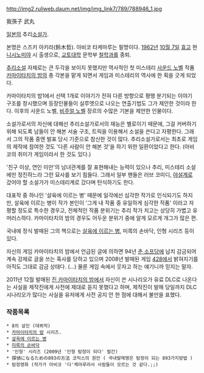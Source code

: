 http://img2.ruliweb.daum.net/img/img_link7/789/788946_1.jpg

我孫子 武丸

[[일본]]의 추리[[소설가]].

본명은 스즈키 아키라(鈴木哲). 아비코 타케마루는 필명이다.
[[1962년]] [[10월 7일]] [[효고]] 현 [[니시노미야]] 시 출생으로, [[교토대학]] 문학부 [[철학과]]를 중퇴.

[[추리소설]] 자체로는 큰 두각을 보이지 못했지만 역사적인 첫 미스테리 [[사운드 노벨]] 작품 [[카마이타치의 밤]]의 총 각본을 맡게 되면서 게임과 미스테리의 역사에 한 획을 긋게 되었다.

카마이타치의 밤1에서 선택 1개로 이야기가 전혀 다른 방향으로 평행 분기되는 이야기 구조를 창시했으며 등장인물들이 실루엣으로 나오는 연출기법도 그가 제안한 것이라 한다. 이후의 사운드 노벨, [[비주얼 노벨]] 장르의 수많은 기본을 제안한 인물이다.

소설가로서의 자신에 대해선 추리소설가로서의 재능은 별로이기 때문에, 그걸 커버하기 위해 되도록 남들이 안 해본 서술 구조, 트릭을 이용해서 소설을 쓴다고 자평한다. 그래서 그의 작품 중엔 발표 당시 기준으로 참신한 것이 많다. 추리소설가로서는 최초로 게임의 제작에 참여한 것도 '다른 사람이 안 해본 것'을 하기 위한 일환이었다고 한다. (아비코의 취미가 게임이라서 한 것도 있다.)

'친구 이상, 연인 미만'의 남녀관계를 잘 표현해내는 능력이 있으나 추리, 미스테리 소설에만 정진하느라 그런 묘사를 보기 힘들다. 그래서 일부 팬들은 러브 코미디, [[야설]]계로 갔어야 할 소설가가 미스테리계로 갔다며 탄식하기도 한다.

대표작 중 하나인 '살육에 이르는 병' 때문에 일각에선 심각한 작가로 인식되기도 하지만, 살육에 이르는 병이 작가 본인이 '그게 내 작품 중 유일하게 심각한 작품' 이라고 자평할 정도로 특수한 경우고,  전체적인 작품 분위기는 추리 작가 치고는 상당히 가볍고 유머러스하다. 카마이타치의 밤의 경우도 어두운 분위기 중에 알게 모르게 개그가 많은 편.

국내에 정식 발매된 그의 책으로는 [[살육에 이르는 병]], 미륵의 손바닥, 인형 시리즈 등이 있다.

자신의 게임 카마이타치의 밤에서 언급된 글에 의하면 94년 [[춘 소프당]]에 납치 감금되어 계속 강제로 글을 쓰는 혹사를 당하고 있으며 2008년 발매된 게임 [[428]]에서 밝혀지기를 아직도 그대로 감금 상태다. (...) 물론 게임 속에서 웃자고 하는 얘기니까 믿지는 말자.

2011년 12월 발매된 [[진 카마이타치의 밤]]에서 자신이 쓴 시나리오가 유료 DLC로 나온다는 사실을 제작진에게 사전에 제대로 듣지 못했다고 하며, 제작진이 발매 당일까지 DLC 시나리오가 많다는 사실을 유저에게 사전 공지 안 한 점에 대해서 불만을 표했다.

=== 작품목록 ===
 * 8의 살인 (데뷔작)
 * [[카마이타치의 밤]] 시리즈.
 * [[살육에 이르는 병]] 
 * [[미륵의 손바닥]]
 * '인형' 시리즈 (2009년 '인형 탐정이 되다' 발간)
 * 探偵になるための893の方法 코믹스의 원안 ( 국내발매명은 탐정이 되는 893가지방법 )
 * 탐정영화 (작가가 아비코 '다'케마루라서 사람들이 모르는 것 같다.;;)
